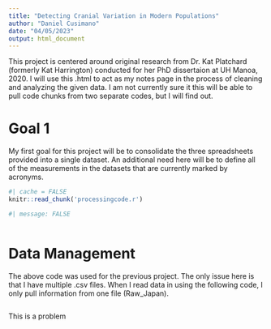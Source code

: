 ```yaml
---
title: "Detecting Cranial Variation in Modern Populations"
author: "Daniel Cusimano"
date: "04/05/2023"
output: html_document
---
```

This project is centered around original research from Dr. Kat Platchard (formerly Kat Harrington) conducted for her PhD dissertaion at UH Manoa, 2020. I will use this .html to act as my notes page in the process of cleaning and analyzing the given data. I am not currently sure it this will be able to pull code chunks from two separate codes, but I will find out.

# Goal 1

My first goal for this project will be to consolidate the three spreadsheets provided into a single dataset. An additional need here will be to define all of the measurements in the datasets that are currently marked by acronyms. 

```r
#| cache = FALSE
knitr::read_chunk('processingcode.r')
```

```r
#| message: FALSE
```

```r
```

# Data Management

 The above code was used for the previous project. The only issue here is that I have multiple .csv files. When I read data in using the following code, I only pull information from one file (Raw_Japan).


```r
```

This is a problem
